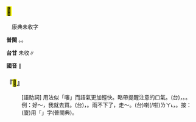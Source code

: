 
==<mark>&#xf98ce;</mark>{{ruby|·|ㄌㄟ}}==

　康典未收字

'''普閩''' {{ruby|(文)|ㄌㄧㆤㆶ ͘}}。{{ruby|(白)|ㄌㆤㆷ ͘}}。

'''台甘''' 未收∥

'''國音''' {{ruby|·|ㄌㄟ}}∥

    

==='''『<mark>&#xf98ce;</mark>{{ruby|·|ㄌㄟ}}』'''===
: [語助詞] 用法似「嘍」而語氣更加輕快。略帶提醒注意的口氣。(台){{ruby|咧|ㄌㆤㆷ}}{{ruby|→|ㄌㆤㆷ ͘}}，{{ruby|喔|ㆦ˪}}{{ruby|→|ㄜ˫}}。{{ruby|喏|ㄋㆦㆷ}}。 例：好～，我就去買。(台){{ruby|好|ㄏㄜˋ}}{{ruby|咧|ㄌㆤ˪}}{{ruby|/|ㄌㆤㆷ ͘}}，{{ruby|我|ㆣㄨㄚˋ}}{{ruby|隨|ㄙㄨㄧˊ}}{{ruby|來|·ㄌㄞˊ}}{{ruby|去|·ㄎㄧ˪}}{{ruby|買|ㆠㆤˋ}}{{ruby|/|ㆠㄨㆤˋ}}。雨不下了，走～。(台){{ruby|雨|ㄏㆦ˫}}{{ruby|煞|ㄙㄨㄚㆷ}}喇(/啦)<rt>ㄌㄚ˪</rt>，{{ruby|行|ㄍㄧㆩˊ}}{{ruby|喔|ㆦ˪}}。按：(廈)用「{{ruby|<mark>&#xf98d3;</mark>|ㆧ˪}}」字(普閩典)。
    
